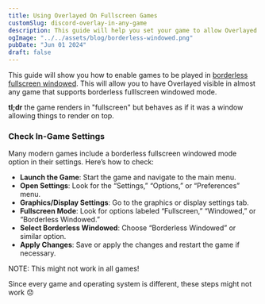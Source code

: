 ```yaml
---
title: Using Overlayed On Fullscreen Games
customSlug: discord-overlay-in-any-game
description: This guide will help you set your game to allow Overlayed to still work
ogImage: "../../assets/blog/borderless-windowed.png"
pubDate: "Jun 01 2024"
draft: false
---
```


This guide will show you how to enable games to be played in <a href="https://www.pcgamingwiki.com/wiki/Glossary:Windowed#Borderless_fullscreen_windowed" target="_blank">borderless fullscreen windowed</a>. This will allow you to have Overlayed visible in almost any game that supports borderless fulllscreen windowed mode.

**tl;dr** the game renders in "fullscreen" but behaves as if it was a window allowing things to render on top.

### Check In-Game Settings

Many modern games include a borderless fullscreen windowed mode option in their settings. Here’s how to check:

- **Launch the Game**: Start the game and navigate to the main menu.
- **Open Settings**: Look for the “Settings,” “Options,” or “Preferences” menu.
- **Graphics/Display Settings**: Go to the graphics or display settings tab.
- **Fullscreen Mode**: Look for options labeled “Fullscreen,” “Windowed,” or “Borderless Windowed.”
- **Select Borderless Windowed**: Choose “Borderless Windowed” or similar option.
- **Apply Changes**: Save or apply the changes and restart the game if necessary.

<div
  class="bg-yellow-900 border border-yellow-500 text-white px-4"
  role="alert"
>
  <p class="font-bold h-3">NOTE: This might not work in all games!</p>
  <p class="text-sm">
    Since every game and operating system is different, these steps might not work 😞
  </p>
</div>
